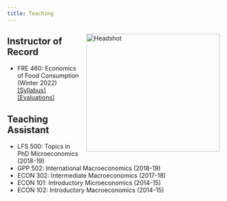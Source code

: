 ```yaml
---
title: Teaching
---
```


<img src="/img/teaching.jpg" alt="Headshot" width="310" height="275" style="float:right; margin:10px 10px 10px 10px;" />

## Instructor of Record
* FRE 460: Economics of Food Consumption (Winter 2022)  
[[Syllabus]](/pdf/FRE460Syllabus-RM.pdf) [[Evaluations]](/pdf/FRE460evaluation.pdf)

## Teaching Assistant
* LFS 500: Topics in PhD Microeconomics (2018-19)
* GPP 502: International Macroeconomics (2018-19)
* ECON 302: Intermediate Macroeconomics (2017-18)
* ECON 101: Introductory Microeconomics (2014-15)
* ECON 102: Introductory Macroeconomics (2014-15)